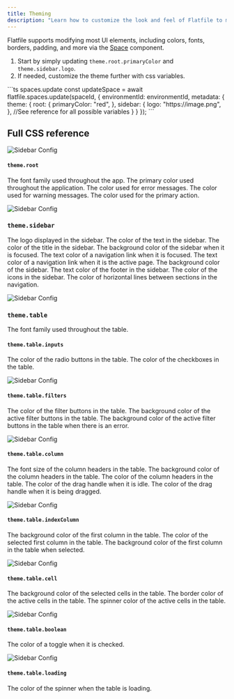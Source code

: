 ```yaml
---
title: Theming
description: "Learn how to customize the look and feel of Flatfile to match your brand."
---
```


Flatfile supports modifying most UI elements, including colors, fonts, borders, padding, and
more via the <Tooltip tip="Learn more about Spaces">[Space](hello.com)</Tooltip> component.

1. Start by simply updating `theme.root.primaryColor` and `theme.sidebar.logo`.
2. If needed, customize the theme further with css variables.

<RequestExample>
```ts  spaces.update
const updateSpace = await flatfile.spaces.update(spaceId, {
    environmentId: environmentId,
     metadata: {
      theme: {
        root: {
          primaryColor: "red",
        },
        sidebar: {
          logo: "https://image.png",
        },
        //See reference for all possible variables
      }
    }
  });
```
</RequestExample>

## Full CSS reference

![Sidebar Config](../images/customize/sidebar.png)

#### `theme.root`
<ParamField path="fontFamily" type="string">The font family used throughout the app.</ParamField>
<ParamField path="primaryColor" type="string">The primary color used throughout the application.</ParamField>
<ParamField path="dangerColor" type="string">The color used for error messages.</ParamField>
<ParamField path="warningColor" type="string">The color used for warning messages.</ParamField>
<ParamField path="actionColor" type="string">The color used for the primary action.</ParamField>


![Sidebar Config](../images/customize/sidebar.png)

### `theme.sidebar`

<ParamField path="logo" type="string">The logo displayed in the sidebar.</ParamField>
<ParamField path="textColor" type="string">The color of the text in the sidebar.</ParamField>
<ParamField path="titleColor" type="string">The color of the title in the sidebar.</ParamField>
<ParamField path="focusBgColor" type="string">The background color of the sidebar when it is focused.</ParamField>
<ParamField path="focusTextColor" type="string">The text color of a navigation link when it is focused.</ParamField>
<ParamField path="activeTextColor" type="string">The text color of a navigation link when it is the active page.</ParamField>
<ParamField path="backgroundColor" type="string">The background color of the sidebar.</ParamField>
<ParamField path="footerTextColor" type="string">The text color of the footer in the sidebar.</ParamField>
<ParamField path="textUltralightColor" type="string">The color of the icons in the sidebar.</ParamField>
<ParamField path="borderColor" type="string">The color of horizontal lines between sections in the navigation.</ParamField>


![Sidebar Config](../images/customize/sidebar.png)

### `theme.table`
<ParamField path="fontFamily" type="string">The font family used throughout the table.</ParamField>
#### `theme.table.inputs`
<ParamField path="inputs.radio.color" type="string">The color of the radio buttons in the table.</ParamField>
<ParamField path="inputs.checkbox.color" type="string">The color of the checkboxes in the table.</ParamField>

![Sidebar Config](../images/customize/sidebar.png)

#### `theme.table.filters`
<ParamField path="filters.color" type="string">The color of the filter buttons in the table.</ParamField>
<ParamField path="filters.active.backgroundColor" type="string">The background color of the active filter buttons in the table.</ParamField>
<ParamField path="filters.error.activeBackgroundColor" type="string">The background color of the active filter buttons in the table when there is an error.</ParamField>

![Sidebar Config](../images/customize/sidebar.png)

#### `theme.table.column`
<ParamField path="column.header.fontSize" type="string">The font size of the column headers in the table.</ParamField>
<ParamField path="column.header.backgroundColor" type="string">The background color of the column headers in the table.</ParamField>
<ParamField path="column.header.color" type="string">The color of the column headers in the table.</ParamField>
<ParamField path="column.header.dragHandle.idle" type="string">The color of the drag handle when it is idle.</ParamField>
<ParamField path="column.header.dragHandle.dragging" type="string">The color of the drag handle when it is being dragged.</ParamField>

![Sidebar Config](../images/customize/sidebar.png)

#### `theme.table.indexColumn`
<ParamField path="indexColumn.backgroundColor" type="string">The background color of the first column in the table.</ParamField>
<ParamField path="indexColumn.selected.color" type="string">The color of the selected first column in the table.</ParamField>
<ParamField path="indexColumn.selected.backgroundColor" type="string">The background color of the first column in the table when selected.</ParamField>

![Sidebar Config](../images/customize/sidebar.png)

#### `theme.table.cell`
<ParamField path="cell.selected.backgroundColor" type="string">The background color of the selected cells in the table.</ParamField>
<ParamField path="cell.active.borderColor" type="string">The border color of the active cells in the table.</ParamField>
<ParamField path="cell.active.spinnerColor" type="string">The spinner color of the active cells in the table.</ParamField>

![Sidebar Config](../images/customize/sidebar.png)

#### `theme.table.boolean`
<ParamField path="boolean.toggleChecked" type="string">The color of a toggle when it is checked.</ParamField>

![Sidebar Config](../images/customize/sidebar.png)

#### `theme.table.loading`
<ParamField path="loading.color" type="string">The color of the spinner when the table is loading.</ParamField>

